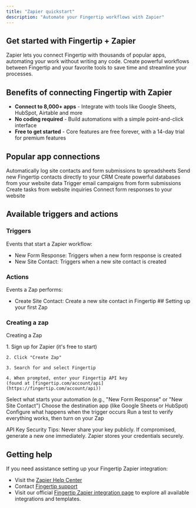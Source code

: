 ```yaml
---
title: "Zapier quickstart"
description: "Automate your Fingertip workflows with Zapier"
---
```


## Get started with Fingertip + Zapier

Zapier lets you connect Fingertip with thousands of popular apps, automating your work without writing any code. Create powerful workflows between Fingertip and your favorite tools to save time and streamline your processes.

## Benefits of connecting Fingertip with Zapier

- **Connect to 8,000+ apps** - Integrate with tools like Google Sheets, HubSpot, Airtable and more
- **No coding required** - Build automations with a simple point-and-click interface
- **Free to get started** - Core features are free forever, with a 14-day trial for premium features

## Popular app connections

<CardGroup cols={3}>
  <Card
    title="Google Sheets"
    icon="table"
    href="https://zapier.com/apps/fingertip/integrations/google-sheets"
  >
    Automatically log site contacts and form submissions to spreadsheets
  </Card>
  <Card
    title="HubSpot"
    icon="h"
    href="https://zapier.com/apps/fingertip/integrations/hubspot"
  >
    Send new Fingertip contacts directly to your CRM
  </Card>
  <Card
    title="Airtable"
    icon="database"
    href="https://zapier.com/apps/fingertip/integrations/airtable"
  >
    Create powerful databases from your website data
  </Card>
  <Card
    title="ActiveCampaign"
    icon="envelope"
    href="https://zapier.com/apps/fingertip/integrations/activecampaign"
  >
    Trigger email campaigns from form submissions
  </Card>
  <Card
    title="ClickUp"
    icon="list-check"
    href="https://zapier.com/apps/fingertip/integrations/clickup"
  >
    Create tasks from website inquiries
  </Card>
  <Card
    title="Google Forms"
    icon="clipboard"
    href="https://zapier.com/apps/fingertip/integrations/google-forms"
  >
    Connect form responses to your website
  </Card>
</CardGroup>

## Available triggers and actions

### Triggers

Events that start a Zapier workflow:

- New Form Response: Triggers when a new form response is created
- New Site Contact: Triggers when a new site contact is created

### Actions

Events a Zap performs:

- Create Site Contact: Create a new site contact in Fingertip ##
  Setting up your first Zap

### Creating a zap

Creating a Zap

<Steps>
  <Step title="Connect your Fingertip account">
    1. Sign up for Zapier (it's free to start)

    2. Click "Create Zap"

    3. Search for and select Fingertip

    4. When prompted, enter your Fingertip API key
    (found at [fingertip.com/account/api](https://fingertip.com/account/api))

  </Step>
  <Step title="Choose a trigger">
    Select what starts your automation (e.g., "New Form Response" or "New Site
    Contact")
  </Step>
  <Step title="Connect to another app">
    Choose the destination app (like Google Sheets or HubSpot)
  </Step>
  <Step title="Set up the action">
    Configure what happens when the trigger occurs
  </Step>
  <Step title="Test and activate">
    Run a test to verify everything works, then turn on your Zap
  </Step>
</Steps>

API Key Security Tips: Never share your key publicly. If compromised, generate a new one immediately. Zapier stores your credentials securely.

## Getting help

If you need assistance setting up your Fingertip Zapier integration:

- Visit the [Zapier Help Center](https://zapier.com/help)
- Contact [Fingertip support](mailto:hello@fingertip.com)
- Visit our official [Fingertip Zapier integration page](https://zapier.com/apps/fingertip/integrations) to explore all available integrations and templates.
